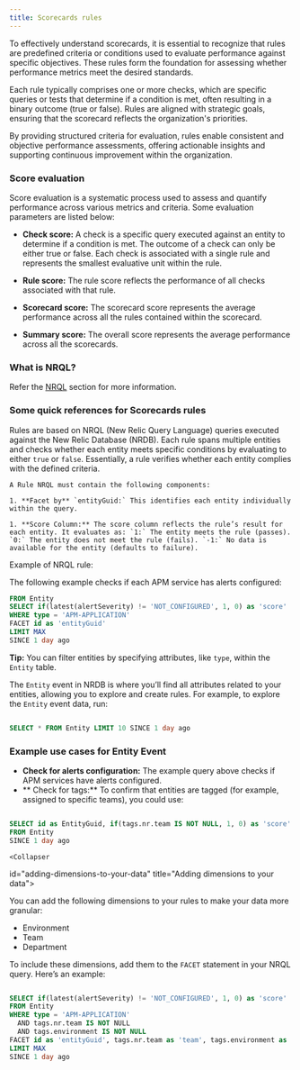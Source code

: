 ```yaml
---
title: Scorecards rules
---
```

To effectively understand scorecards, it is essential to recognize that rules are predefined criteria or conditions used to evaluate performance against specific objectives. These rules form the foundation for assessing whether performance metrics meet the desired standards. 

Each rule typically comprises one or more checks, which are specific queries or tests that determine if a condition is met, often resulting in a binary outcome (true or false). Rules are aligned with strategic goals, ensuring that the scorecard reflects the organization's priorities. 

By providing structured criteria for evaluation, rules enable consistent and objective performance assessments, offering actionable insights and supporting continuous improvement within the organization.

### Score evaluation

Score evaluation is a systematic process used to assess and quantify performance across various metrics and criteria. Some evaluation parameters are listed below:

- **Check score:**
  A check is a specific query executed against an entity to determine if a condition is met. The outcome of a check can only be either true or false. Each check is associated with a single rule and represents the smallest evaluative unit within the rule.

- **Rule score:**
  The rule score reflects the performance of all checks associated with that rule. 

- **Scorecard score:**
  The scorecard score represents the average performance across all the rules contained within the scorecard. 

- **Summary score:**
  The overall score represents the average performance across all the scorecards. 


### What is NRQL?
Refer the [NRQL](/docs/nrql/get-started/introduction-nrql-new-relics-query-language/) section for more information. 

### Some quick references for Scorecards rules

<CollapserGroup>
  
  <Collapser 
  id="creating-rule-nrql"
  title="Creating rule NRQL">
    Rules are based on NRQL (New Relic Query Language) queries executed against the New Relic Database (NRDB). Each rule spans multiple entities and checks whether each entity meets specific conditions by evaluating to either `true` or `false`. Essentially, a rule verifies whether each entity complies with the defined criteria.
  </Collapser>
  
  <Collapser 
  id="components-of-a-scorecards-rules"
  title="Components of a rule NRQL">
    
    A Rule NRQL must contain the following components:

    1. **Facet by** `entityGuid:` This identifies each entity individually within the query.

    1. **Score Column:** The score column reflects the rule’s result for each entity. It evaluates as: `1:` The entity meets the rule (passes). `0:` The entity does not meet the rule (fails). `-1:` No data is available for the entity (defaults to failure).

Example of NRQL rule:

The following example checks if each APM service has alerts configured:

```sql
FROM Entity
SELECT if(latest(alertSeverity) != 'NOT_CONFIGURED', 1, 0) as 'score'
WHERE type = 'APM-APPLICATION'
FACET id as 'entityGuid'
LIMIT MAX
SINCE 1 day ago
```

**Tip:** You can filter entities by specifying attributes, like `type`, within the `Entity` table.

</Collapser>
  
  <Collapser 
  id="working-with-the-entity-event"
  title="Working with the Entity Event">
    The `Entity` event in NRDB is where you’ll find all attributes related to your entities, allowing you to explore and create rules. For example, to explore the `Entity` event data, run:

```sql

SELECT * FROM Entity LIMIT 10 SINCE 1 day ago

```

### Example use cases for Entity Event

- **Check for alerts configuration:** The example query above checks if APM services have alerts configured.
- ** Check for tags:** To confirm that entities are tagged (for example, assigned to specific teams), you could use:

```sql

SELECT id as EntityGuid, if(tags.nr.team IS NOT NULL, 1, 0) as 'score'
FROM Entity
SINCE 1 day ago

```
  </Collapser>

    <Collapser 
  id="adding-dimensions-to-your-data"
  title="Adding dimensions to your data">

You can add the following dimensions to your rules to make your data more granular:

- Environment
- Team
- Department

To include these dimensions, add them to the `FACET` statement in your NRQL query. Here’s an example:

```sql

SELECT if(latest(alertSeverity) != 'NOT_CONFIGURED', 1, 0) as 'score'
FROM Entity
WHERE type = 'APM-APPLICATION' 
  AND tags.nr.team IS NOT NULL 
  AND tags.environment IS NOT NULL
FACET id as 'entityGuid', tags.nr.team as 'team', tags.environment as 'environment'
LIMIT MAX
SINCE 1 day ago
```
  </Collapser>
</CollapserGroup>


